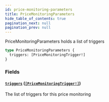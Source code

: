 ```yaml
---
id: price-monitoring-parameters
title: PriceMonitoringParameters
hide_table_of_contents: true
pagination_next: null
pagination_prev: null
---
```



PriceMonitoringParameters holds a list of triggers

```graphql
type PriceMonitoringParameters {
  triggers: [PriceMonitoringTrigger!]
}
```


### Fields

#### [`triggers`](#) ([`[PriceMonitoringTrigger!]`](/docs/testnet/graphql/objects/price-monitoring-trigger))

The list of triggers for this price monitoring




